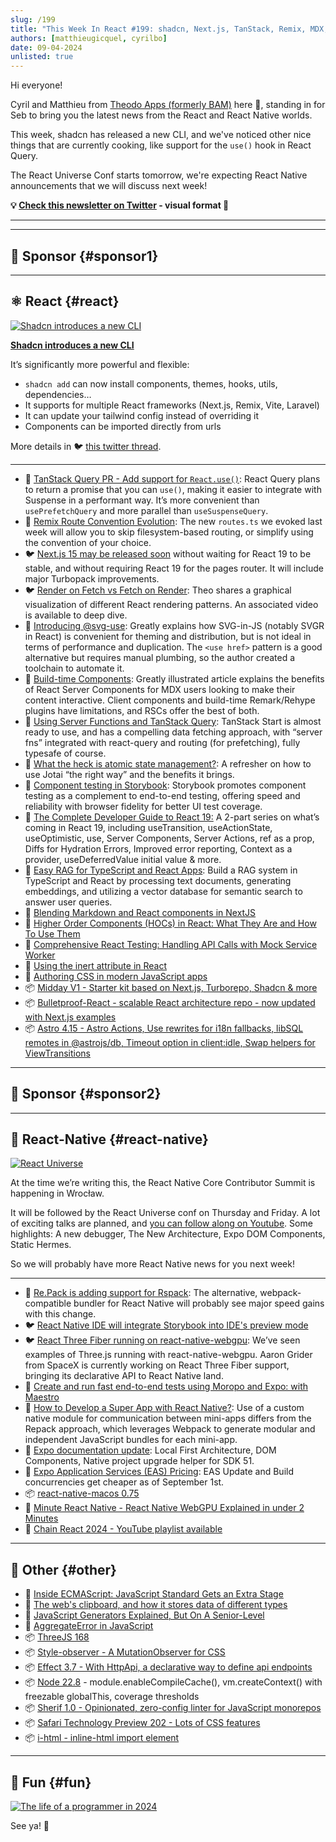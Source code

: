 ```yaml
---
slug: /199
title: "This Week In React #199: shadcn, Next.js, TanStack, Remix, MDX, Astro, Storybook, @svg-use, MSW, RAG, RN-WebGPU, React-Three-Fiber, Re.Pack, Super Apps, RN-macOS, EAS, Node.jx, Stage 2.7, AggregateError, Style-Observer..."
authors: [matthieugicquel, cyrilbo]
date: 09-04-2024
unlisted: true
---
```


Hi everyone!

Cyril and Matthieu from [Theodo Apps (formerly BAM)](https://apps.theodo.com/en?utm_source=thisweekinreact) here 👋, standing in for Seb to bring you the latest news from the React and React Native worlds.

This week, shadcn has released a new CLI, and we've noticed other nice things that are currently cooking, like support for the `use()` hook in React Query.

The React Universe Conf starts tomorrow, we're expecting React Native announcements that we will discuss next week!

<!-- truncate -->

**💡 [Check this newsletter on Twitter](https://slo.im/thread) - visual format 🎨**

---


<Support />

---

## 💸 Sponsor {#sponsor1}

<Todo />

---

## ⚛️ React {#react}

[![Shadcn introduces a new CLI](/emails/issues/199/shadcn.jpg)](https://ui.shadcn.com/docs/changelog)

**[Shadcn introduces a new CLI](https://ui.shadcn.com/docs/changelog)**

It’s significantly more powerful and flexible:

- `shadcn add` can now install components, themes, hooks, utils, dependencies…
- It supports for multiple React frameworks (Next.js, Remix, Vite, Laravel)
- It can update your tailwind config instead of overriding it
- Components can be imported directly from urls

More details in 🐦 [this twitter thread](https://x.com/shadcn/status/1829646528149143992).

---

- 👀 [TanStack Query PR - Add support for `React.use()`](https://github.com/TanStack/query/pull/7988): React Query plans to return a promise that you can `use()`, making it easier to integrate with Suspense in a performant way. It’s more convenient than `usePrefetchQuery` and more parallel than `useSuspenseQuery`.
- 👀 [Remix Route Convention Evolution](https://github.com/brookslybrand/route-convention-evolution): The new `routes.ts` we evoked last week will allow you to skip filesystem-based routing, or simplify using the convention of your choice.
- 🐦 [Next.js 15 may be released soon](https://x.com/feedthejim/status/1829569083777437745) without waiting for React 19 to be stable, and without requiring React 19 for the pages router. It will include major Turbopack improvements.
- 🐦 [Render on Fetch vs Fetch on Render](https://x.com/t3dotgg/status/1829988532489793957): Theo shares a graphical visualization of different React rendering patterns. An associated video is available to deep dive.
- 📜 [Introducing @svg-use](https://fotis.xyz/posts/introducing-svg-use/): Greatly explains how SVG-in-JS (notably SVGR in React) is convenient for theming and distribution, but is not ideal in terms of performance and duplication. The `<use href>` pattern is a good alternative but requires manual plumbing, so the author created a toolchain to automate it.
- 📜 [Build-time Components](https://codehike.org/blog/build-time-components): Greatly illustrated article explains the benefits of React Server Components for MDX users looking to make their content interactive. Client components and build-time Remark/Rehype plugins have limitations, and RSCs offer the best of both.
- 📜 [Using Server Functions and TanStack Query](https://www.brenelz.com/posts/using-server-functions-and-tanstack-query/): TanStack Start is almost ready to use, and has a compelling data fetching approach, with “server fns” integrated with react-query and routing (for prefetching), fully typesafe of course.
- 📜 [What the heck is atomic state management?](https://www.frontendundefined.com/posts/monthly/jotai-atomic-state-management/): A refresher on how to use Jotai “the right way” and the benefits it brings.
- 📜 [Component testing in Storybook](https://storybook.js.org/blog/component-testing/): Storybook promotes component testing as a complement to end-to-end testing, offering speed and reliability with browser fidelity for better UI test coverage.
- 📜 [The Complete Developer Guide to React 19:](https://www.callstack.com/blog/the-complete-developer-guide-to-react-19-part-1-async-handling) A 2-part series on what’s coming in React 19, including useTransition, useActionState, useOptimistic, use, Server Components, Server Actions, ref as a prop, Diffs for Hydration Errors, Improved error reporting, Context as a provider, useDeferredValue initial value & more.
- 📜 [Easy RAG for TypeScript and React Apps](https://edspencer.net/2024/9/2/easy-rag-for-typescript-and-react-apps): Build a RAG system in TypeScript and React by processing text documents, generating embeddings, and utilizing a vector database for semantic search to answer user queries.
- 📜 [Blending Markdown and React components in NextJS](https://edspencer.net/2024/8/28/using-markdown-with-nextjs)
- 📜 [Higher Order Components (HOCs) in React: What They Are and How To Use Them](https://www.reactsquad.io/blog/higher-order-components-hocs-in-react)
- 📜 [Comprehensive React Testing: Handling API Calls with Mock Service Worker](https://www.trevorlasn.com/blog/react-testing-mock-service-worker/)
- 📜 [Using the inert attribute in React](https://www.mayank.co/notes/inert-in-react)
- 📜 [Authoring CSS in modern JavaScript apps](https://www.alexchantastic.com/modern-css-authoring)
- 📦 [Midday V1 - Starter kit based on Next.js, Turborepo, Shadcn & more](https://github.com/midday-ai/v1)
- 📦 [Bulletproof-React - scalable React architecture repo - now updated with Next.js examples](https://github.com/alan2207/bulletproof-react)
- 📦 [Astro 4.15 - Astro Actions, Use rewrites for i18n fallbacks, libSQL remotes in @astrojs/db, Timeout option in client:idle, Swap helpers for ViewTransitions](https://astro.build/blog/astro-4150/)

<SubscribeFormEmbed placement="middle" />

---

## 💸 Sponsor {#sponsor2}

<Todo />

---

## 📱 React-Native {#react-native}

[![React Universe](/emails/issues/199/react-universe.jpg)](https://www.reactuniverseconf.com/)

At the time we’re writing this, the React Native Core Contributor Summit is happening in Wrocław.

It will be followed by the React Universe conf on Thursday and Friday. A lot of exciting talks are planned, and [you can follow along on Youtube](https://www.youtube.com/watch?v=b48Lax2-jOQ). Some highlights: A new debugger, The New Architecture, Expo DOM Components, Static Hermes.

So we will probably have more React Native news for you next week!

---

- 👀 [Re.Pack is adding support for Rspack](https://github.com/callstack/repack/pull/720): The alternative, webpack-compatible bundler for React Native will probably see major speed gains with this change.
- 🐦 [React Native IDE will integrate Storybook into IDE's preview mode](https://x.com/kzzzf/status/1829262449541062716)
- 🐦 [React Three Fiber running on react-native-webgpu](https://x.com/aarongrider/status/1830629528005460016): We’ve seen examples of Three.js running with react-native-webgpu. Aaron Grider from SpaceX is currently working on React Three Fiber support, bringing its declarative API to React Native land.
- 📜 [Create and run fast end-to-end tests using Moropo and Expo: with Maestro](https://expo.dev/blog/create-and-run-fast-end-to-end-tests-using-moropo-and-expo)
- 📜 [How to Develop a Super App with React Native?](https://medium.com/@xayilmaz/how-to-develop-a-super-app-with-react-native-fe18fbe002c5): Use of a custom native module for communication between mini-apps differs from the Repack approach, which leverages Webpack to generate modular and independent JavaScript bundles for each mini-app.
- 📖 [Expo documentation update](https://x.com/amanhimself/status/1828545129499750498): Local First Architecture, DOM Components, Native project upgrade helper for SDK 51.
- 📖 [Expo Application Services (EAS) Pricing](https://expo.dev/pricing#update): EAS Update and Build concurrencies get cheaper as of September 1st.
- 📦 [react-native-macos 0.75](https://www.npmjs.com/package/react-native-macos/v/0.75.2)
- 🎥 [Minute React Native - React Native WebGPU Explained in under 2 Minutes](https://www.youtube.com/watch?v=DQrO2LFnrOw)
- 🎥 [Chain React 2024 - YouTube playlist available](https://www.youtube.com/playlist?list=PLE7tQUdRKcyb81ybEVsrk6PfxXu7pJs1i#chainreact2024)

---

## 🔀 Other {#other}

- 📜 [Inside ECMAScript: JavaScript Standard Gets an Extra Stage](https://thenewstack.io/inside-ecmascript-javascript-standard-gets-an-extra-stage/)
- 📜 [The web's clipboard, and how it stores data of different types](https://alexharri.com/blog/clipboard)
- 📜 [JavaScript Generators Explained, But On A Senior-Level](https://www.reactsquad.io/blog/understanding-generators-in-javascript)
- 📜 [AggregateError in JavaScript](https://www.trevorlasn.com/blog/aggregate-error-in-javascript/)
- 📦 [ThreeJS 168](https://github.com/mrdoob/three.js/releases/tag/r168)
- 📦 [Style-observer \- A MutationObserver for CSS](https://www.bram.us/2024/08/31/introducing-bramus-style-observer-a-mutationobserver-for-css/)
- 📦 [Effect 3.7 \- With HttpApi, a declarative way to define api endpoints](https://effect.website/blog/effect-3.7)
- 📦 [Node 22.8](https://nodejs.org/en/blog/release/v22.8.0) \- module.enableCompileCache(), vm.createContext() with freezable globalThis, coverage thresholds
- 📦 [Sherif 1.0 \- Opinionated, zero-config linter for JavaScript monorepos](https://github.com/QuiiBz/sherif)
- 📦 [Safari Technology Preview 202 \- Lots of CSS features](https://webkit.org/blog/15798/release-notes-for-safari-technology-preview-202/)
- 📦 [i-html \- inline-html import element](https://www.keithcirkel.co.uk/i-html/)

---

## 🤭 Fun {#fun}

[![The life of a programmer in 2024](/emails/issues/199/meme.jpg)](https://x.com/daboigbae/status/1828778118888452572)

See ya! 👋
